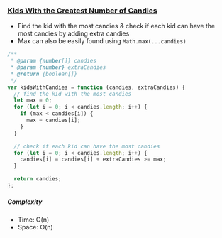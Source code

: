 ### [Kids With the Greatest Number of Candies](https://leetcode.com/problems/kids-with-the-greatest-number-of-candies/)

- Find the kid with the most candies & check if each kid can have the most candies by adding extra candies
- Max can also be easily found using `Math.max(...candies)`

```js copy
/**
 * @param {number[]} candies
 * @param {number} extraCandies
 * @return {boolean[]}
 */
var kidsWithCandies = function (candies, extraCandies) {
  // find the kid with the most candies
  let max = 0;
  for (let i = 0; i < candies.length; i++) {
    if (max < candies[i]) {
      max = candies[i];
    }
  }

  // check if each kid can have the most candies
  for (let i = 0; i < candies.length; i++) {
    candies[i] = candies[i] + extraCandies >= max;
  }

  return candies;
};
```

##### Complexity

- Time: O(n)
- Space: O(n)
